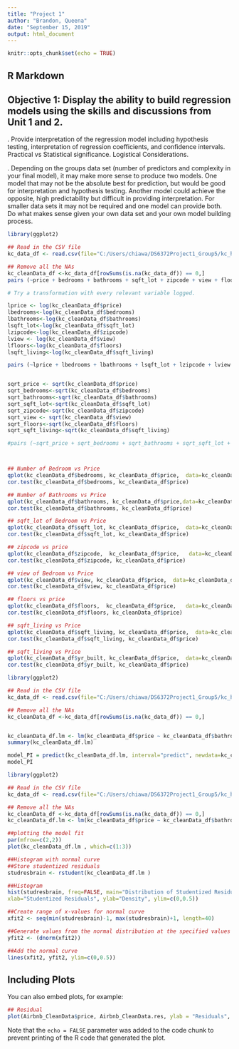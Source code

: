 ```yaml
---
title: "Project 1"
author: "Brandon, Queena"
date: "September 15, 2019"
output: html_document
---
```


```r
knitr::opts_chunk$set(echo = TRUE)
```

## R Markdown 
## Objective 1: Display the ability to build regression models using the skills and discussions from Unit 1 and 2.   
.	Provide interpretation of the regression model including hypothesis testing, interpretation of regression coefficients, and confidence intervals.  Practical vs Statistical significance.
Logistical Considerations.

.	Depending on the groups data set (number of predictors and complexity in your final model), it may make more sense to produce two models.  One model that may not be the absolute best for prediction, but would be good for interpretation and hypothesis testing.  Another model could achieve the opposite, high predictability but difficult in providing interpretation.  For smaller data sets it may not be required and one model can provide both.  Do what makes sense given your own data set and your own model building process.  

```r
library(ggplot2)

## Read in the CSV file
kc_data_df <- read.csv(file="C:/Users/chiawa/DS6372Project1_Group5/kc_house_data.csv", header=TRUE, sep=",")

## Remove all the NAs
kc_cleanData_df <-kc_data_df[rowSums(is.na(kc_data_df)) == 0,]
pairs (~price + bedrooms + bathrooms + sqft_lot + zipcode + view + floors + sqft_living, data = kc_cleanData_df)

# Try a transformation with every relevant variable logged.

lprice <- log(kc_cleanData_df$price)
lbedrooms<-log(kc_cleanData_df$bedrooms)
lbathrooms<-log(kc_cleanData_df$bathrooms)
lsqft_lot<-log(kc_cleanData_df$sqft_lot)
lzipcode<-log(kc_cleanData_df$zipcode)
lview <- log(kc_cleanData_df$view)
lfloors<-log(kc_cleanData_df$floors)
lsqft_living<-log(kc_cleanData_df$sqft_living)

pairs (~lprice + lbedrooms + lbathrooms + lsqft_lot + lzipcode + lview + lfloors + lsqft_living, data = kc_cleanData_df)


sqrt_price <- sqrt(kc_cleanData_df$price)
sqrt_bedrooms<-sqrt(kc_cleanData_df$bedrooms)
sqrt_bathrooms<-sqrt(kc_cleanData_df$bathrooms)
sqrt_sqft_lot<-sqrt(kc_cleanData_df$sqft_lot)
sqrt_zipcode<-sqrt(kc_cleanData_df$zipcode)
sqrt_view <- sqrt(kc_cleanData_df$view)
sqrt_floors<-sqrt(kc_cleanData_df$floors)
sqrt_sqft_living<-sqrt(kc_cleanData_df$sqft_living)

#pairs (~sqrt_price + sqrt_bedrooms + sqrt_bathrooms + sqrt_sqft_lot + sqrt_zipcode + sqrt_view + sqrt_floors + sqrt_sqft_living, data = kc_cleanData_df)



## Number of Bedroom vs Price
qplot(kc_cleanData_df$bedrooms, kc_cleanData_df$price,  data=kc_cleanData_df)
cor.test(kc_cleanData_df$bedrooms, kc_cleanData_df$price)

## Number of Bathrooms vs Price
qplot(kc_cleanData_df$bathrooms, kc_cleanData_df$price,data=kc_cleanData_df)
cor.test(kc_cleanData_df$bathrooms, kc_cleanData_df$price)

## sqft_lot of Bedroom vs Price
qplot(kc_cleanData_df$sqft_lot, kc_cleanData_df$price,  data=kc_cleanData_df)
cor.test(kc_cleanData_df$sqft_lot, kc_cleanData_df$price)

## zipcode vs price
qplot(kc_cleanData_df$zipcode,  kc_cleanData_df$price,   data=kc_cleanData_df)
cor.test(kc_cleanData_df$zipcode, kc_cleanData_df$price)

## view of Bedroom vs Price
qplot(kc_cleanData_df$view, kc_cleanData_df$price,  data=kc_cleanData_df)
cor.test(kc_cleanData_df$view, kc_cleanData_df$price)

## floors vs price
qplot(kc_cleanData_df$floors,  kc_cleanData_df$price,   data=kc_cleanData_df)
cor.test(kc_cleanData_df$floors, kc_cleanData_df$price)

## sqft_living vs Price
qplot(kc_cleanData_df$sqft_living, kc_cleanData_df$price,  data=kc_cleanData_df)
cor.test(kc_cleanData_df$sqft_living, kc_cleanData_df$price)

## sqft_living vs Price
qplot(kc_cleanData_df$yr_built, kc_cleanData_df$price,  data=kc_cleanData_df)
cor.test(kc_cleanData_df$yr_built, kc_cleanData_df$price)
```

```r
library(ggplot2)

## Read in the CSV file
kc_data_df <- read.csv(file="C:/Users/chiawa/DS6372Project1_Group5/kc_house_data.csv", header=TRUE, sep=",")

## Remove all the NAs
kc_cleanData_df <-kc_data_df[rowSums(is.na(kc_data_df)) == 0,]


kc_cleanData_df.lm <- lm(kc_cleanData_df$price ~ kc_cleanData_df$bathrooms + kc_cleanData_df$sqft_living , data = kc_cleanData_df)
summary(kc_cleanData_df.lm)

model_PI = predict(kc_cleanData_df.lm, interval="predict", newdata=kc_cleanData_df)
model_PI

```
```r
library(ggplot2)

## Read in the CSV file
kc_data_df <- read.csv(file="C:/Users/chiawa/DS6372Project1_Group5/kc_house_data.csv", header=TRUE, sep=",")

## Remove all the NAs
kc_cleanData_df <-kc_data_df[rowSums(is.na(kc_data_df)) == 0,]
kc_cleanData_df.lm <- lm(kc_cleanData_df$price ~ kc_cleanData_df$bathrooms + kc_cleanData_df$sqft_living , data = kc_cleanData_df)

##plotting the model fit
par(mfrow=c(2,2))
plot(kc_cleanData_df.lm , which=c(1:3))

##Histogram with normal curve
##Store studentized residuals
studresbrain <- rstudent(kc_cleanData_df.lm )

##Histogram
hist(studresbrain, freq=FALSE, main="Distribution of Studentized Residuals",
xlab="Studentized Residuals", ylab="Density", ylim=c(0,0.5))

##Create range of x-values for normal curve
xfit2 <- seq(min(studresbrain)-1, max(studresbrain)+1, length=40)

##Generate values from the normal distribution at the specified values
yfit2 <- (dnorm(xfit2))

##Add the normal curve
lines(xfit2, yfit2, ylim=c(0,0.5))


```


## Including Plots

You can also embed plots, for example:

```r
## Residual
plot(Airbnb_CleanData$price, Airbnb_CleanData.res, ylab = "Residuals", xlab="rental price", main = "The New York AirBnB")
```

Note that the `echo = FALSE` parameter was added to the code chunk to prevent printing of the R code that generated the plot.

